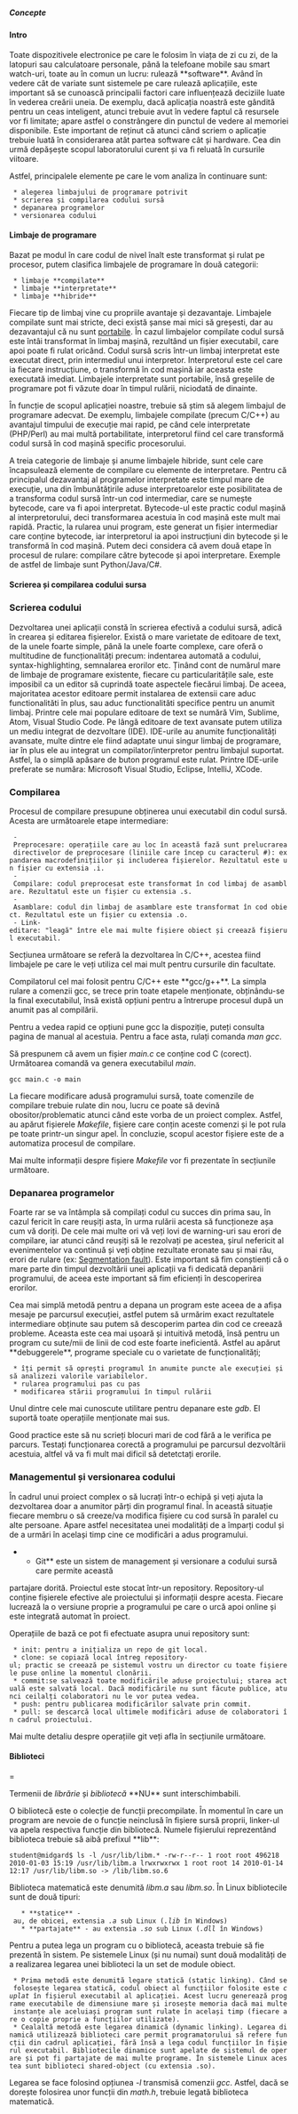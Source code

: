 ===== Concepte =====


==== Intro ====
Toate dispozitivele electronice pe care le folosim în viața de zi cu zi, de la
latopuri sau calculatoare personale, până la telefoane mobile sau smart watch-uri,
toate au în comun un lucru: rulează **software**. Având în vedere cât de variate
sunt sistemele pe care rulează aplicațiile, este important să se cunoască principalii
factori care influențează deciziile luate în vederea creării uneia.
De exemplu, dacă aplicația noastră este gândită pentru un ceas inteligent, atunci
trebuie avut în vedere faptul că resursele vor fi limitate; apare astfel o constrângere
din punctul de vedere al memoriei disponibile.
Este important de reținut că atunci când scriem o aplicație trebuie luată în
considerarea atât partea software cât și hardware. Cea din urmă depășește scopul
laboratorului curent și va fi reluată în cursurile viitoare.

Astfel, principalele elemente pe care le vom analiza în continuare sunt:
  * alegerea limbajului de programare potrivit
  * scrierea și compilarea codului sursă
  * depanarea programelor
  * versionarea codului

==== Limbaje de programare ====

Bazat pe modul în care codul de nivel înalt este transformat și rulat pe procesor,
putem clasifica limbajele de programare în două categorii:
  * limbaje **compilate**
  * limbaje **interpretate**
  * limbaje **hibride**

Fiecare tip de limbaj vine cu propriile avantaje și dezavantaje. Limbajele compilate
sunt mai stricte, deci există șanse mai mici să greșesti, dar au
dezavantajul că nu sunt [[https://www.techopedia.com/definition/8921/portability|portabile]].
În cazul limbajelor compilate codul sursă este întâi transformat în limbaj mașină,
rezultând un fișier executabil, care apoi poate fi rulat oricând.
Codul sursă scris într-un limbaj interpretat este executat direct, prin intermediul
unui interpretor. Interpretorul este cel care ia fiecare instrucțiune, o transformă
în cod mașină iar aceasta este executată imediat. Limbajele interpretate sunt portabile,
însă greșelile de programare pot fi văzute doar în timpul rulării, niciodată de dinainte.

În funcție de scopul aplicației noastre, trebuie să știm să alegem limbajul de
programare adecvat. De exemplu, limbajele compilate (precum C/C++) au avantajul
timpului de execuție mai rapid, pe când cele interpretate (PHP/Perl) au mai multă
portabilitate, interpretorul fiind cel care transformă codul sursă în cod mașină
specific procesorului.

A treia categorie de limbaje și anume limbajele hibride, sunt cele care încapsulează
elemente de compilare cu elemente de interpretare.
Pentru că principalul dezavantaj al programelor interpretate este timpul mare de execuție,
una din îmbunătățirile aduse interpretoarelor este posibilitatea de a transforma
codul sursă într-un cod intermediar, care se numește bytecode, care va fi apoi interpretat.
Bytecode-ul este practic codul mașină al interpretorului, deci transformarea acestuia
în cod mașină este mult mai rapidă. Practic, la rularea unui program, este generat un
fișier intermediar care conține bytecode, iar interpretorul ia apoi instrucțiuni
din bytecode și le transformă în cod mașină. Putem deci considera că avem două etape
în procesul de rulare: compilare către bytecode și apoi interpretare.
Exemple de astfel de limbaje sunt Python/Java/C#.

==== Scrierea și compilarea codului sursa ====

=== Scrierea codului ===

Dezvoltarea unei aplicații constă în scrierea efectivă a codului sursă, adică în
crearea și editarea fișierelor.
Există o mare varietate de editoare de text, de la unele foarte simple, până la
unele foarte complexe, care oferă o multitudine de funcționalități precum:
indentarea automată a codului, syntax-highlighting, semnalarea erorilor etc.
Ținând cont de numărul mare de limbaje de programare existente, fiecare cu
particularitățile sale, este imposibil ca un editor să cuprindă toate aspectele
fiecărui limbaj. De aceea, majoritatea acestor editoare permit instalarea de extensii
care aduc functionalităti în plus, sau aduc functionalităti specifice pentru un anumit limbaj.
Printre cele mai populare editoare de text se numără Vim, Sublime, Atom, Visual Studio Code.
Pe lângă editoare de text avansate putem utiliza un mediu integrat de dezvoltare (IDE).
IDE-urile au anumite funcționalități  avansate, multe dintre ele fiind adaptate
unui singur limbaj de programare, iar în plus ele au integrat un compilator/interpretor
pentru limbajul suportat. Astfel, la o simplă apăsare de buton programul este rulat.
Printre IDE-urile preferate se număra: Microsoft Visual Studio, Eclipse, IntelliJ, XCode.

=== Compilarea ===

Procesul de compilare presupune obținerea unui executabil din codul sursă.
Acesta are următoarele etape intermediare:
  - Preprocesare: operațiile care au loc în această fază sunt prelucrarea directivelor de preprocesare (liniile care încep cu caracterul #): expandarea macrodefinițiilor și includerea fișierelor. Rezultatul este un fișier cu extensia .i.
  - Compilare: codul preprocesat este transformat în cod limbaj de asamblare. Rezultatul este un fișier cu extensia .s.
  - Asamblare: codul din limbaj de asamblare este transformat în cod obiect. Rezultatul este un fișier cu extensia .o.
  - Link-editare: "leagă" între ele mai multe fișiere obiect și creează fișierul executabil.

<note>
Secțiunea următoare se referă la dezvoltarea în C/C++, acestea fiind limbajele
pe care le veți utiliza cel mai mult pentru cursurile din facultate.
</note>

Compilatorul cel mai folosit pentru C/C++ este **gcc/g++**.
La simpla rulare a comenzii gcc, se trece prin toate etapele menționate,
obținându-se la final executabilul, însă există opțiuni pentru a întrerupe procesul
după un anumit pas al compilării.

<note>
Pentru a vedea rapid ce opțiuni pune gcc la dispoziție, puteți consulta pagina de manual al
acestuia. Pentru a face asta, rulați comanda ''man gcc''.
</note>

Să prespunem că avem un fișier ''main.c'' ce conține cod C (corect). Următoarea comandă va
genera executabilul ''main''.

<code bash>
gcc main.c -o main
</code>

La fiecare modificare adusă programului sursă, toate comenzile de compilare trebuie
rulate din nou, lucru ce poate să devină obositor/problematic atunci când este
vorba de un proiect complex. Astfel, au apărut fișierele ''Makefile'', fișiere care
conțin aceste comenzi și le pot rula pe toate printr-un singur apel.
În concluzie, scopul acestor fișiere este de a automatiza procesul de compilare.

<note>
Mai multe informații despre fișiere ''Makefile'' vor fi prezentate în secțiunile următoare.
</note>

=== Depanarea programelor ===

Foarte rar se va întâmpla să compilați codul cu succes din prima sau, în cazul fericit
în care reușiți asta, în urma rulării acesta să funcționeze așa cum vă doriți.
De cele mai multe ori vă veți lovi de warning-uri sau erori de compilare, iar atunci
când reușiți să le rezolvați pe acestea, șirul nefericit al evenimentelor va continuă
și veți obține rezultate eronate sau și mai rău, erori de rulare (ex: [[https://stackoverflow.com/questions/2346806/what-is-a-segmentation-fault|Segmentation fault]]).
Este important să fim conștienți că o mare parte din timpul dezvoltării unei aplicații
va fi dedicată depanării programului, de aceea este important să fim eficienți în
descoperirea erorilor.

Cea mai simplă metodă pentru a depana un program este aceea de a afișa mesaje pe
parcursul execuției, astfel putem să urmărim exact rezultatele intermediare obținute
sau putem să descoperim partea din cod ce creează probleme.
Aceasta este cea mai ușoară și intuitivă metodă, însă pentru un program cu sute/mii
de linii de cod este foarte ineficientă.
Astfel au apărut **debuggerele**, programe speciale cu o varietate de funcționalități;
  * îți permit să oprești programul în anumite puncte ale execuției și să analizezi valorile variabilelor.
  * rularea programului pas cu pas
  * modificarea stării programului în timpul rulării

Unul dintre cele mai cunoscute utilitare pentru depanare este ''gdb''. El suportă
toate operațiile menționate mai sus.

Good practice este să nu scrieți blocuri mari de cod fără a le verifica pe parcurs.
Testați funcționarea corectă a programului pe parcursul dezvoltării acestuia, altfel
vă va fi mult mai dificil să detetctați erorile.

=== Managementul și versionarea codului ===

În cadrul unui proiect complex o să lucrați într-o echipă și veți ajuta
la dezvoltarea doar a anumitor părți din programul final. În această situație
fiecare membru o să creeze/va modifica fișiere cu cod sursă în paralel cu alte persoane.
Apare astfel necesitatea unei modalități de a împarți codul și de a urmări în același
timp cine ce modificări a adus programului.

**Git** este un sistem de management și versionare a codului sursă care permite această
partajare dorită. Proiectul este stocat într-un repository. Repository-ul conține
fișierele efective ale proiectului și informații despre acesta.
Fiecare lucrează la o versiune proprie a programului pe care o urcă apoi online
și este integrată automat în proiect.

Operațiile de bază ce pot fi efectuate asupra unui repository sunt:
  * init: pentru a inițializa un repo de git local.
  * clone: se copiază local întreg repository-ul; practic se creează pe sistemul vostru un director cu toate fișierele puse online la momentul clonării.
  * commit:se salvează toate modificările aduse proiectului; starea actuală este salvată local. Dacă modificările nu sunt făcute publice, atunci ceilalți colaboratori nu le vor putea vedea.
  * push: pentru publicarea modificărilor salvate prin commit.
  * pull: se descarcă local ultimele modificări aduse de colaboratori în cadrul proiectului.
 
<note>
Mai multe detaliu despre operațiile git veți afla în secțiunile următoare.
</note>

====Biblioteci=====

<note>
Termenii de ''librărie'' și ''bibliotecă'' **NU** sunt interschimbabili.
</note>

O bibliotecă este o colecție de funcții precompilate. În momentul în care un program are nevoie de o funcție neinclusă în fișiere sursă proprii, linker-ul va apela respectiva funcție din bibliotecă. Numele fișierului reprezentând biblioteca trebuie să aibă prefixul **lib**: 

<code bash>
student@midgard$ ls -l /usr/lib/libm.*
-rw-r--r-- 1 root root 496218 2010-01-03 15:19 /usr/lib/libm.a
lrwxrwxrwx 1 root root     14 2010-01-14 12:17 /usr/lib/libm.so -> /lib/libm.so.6
</code>

Biblioteca matematică este denumită ''libm.a'' sau ''libm.so''. În Linux bibliotecile sunt de două tipuri:
    * **statice** - au, de obicei, extensia ''.a'' sub Linux (''.lib'' în Windows)
    * **partajate** - au extensia ''.so'' sub Linux (''.dll'' în Windows) 

Pentru a putea lega un program cu o bibliotecă, aceasta trebuie să fie prezentă în sistem. Pe sistemele Linux (și nu numai) sunt două modalități de a realizarea legarea unei biblioteci la un set de module obiect.
  * Prima metodă este denumită legare statică (static linking). Când se folosește legarea statică, codul obiect al funcțiilor folosite este ''cuplat'' în fișierul executabil al aplicației. Acest lucru generează programe executabile de dimensiune mare și irosește memoria dacă mai multe instanțe ale aceluiași program sunt rulate în același timp (fiecare are o copie proprie a funcțiilor utilizate). 
  * Cealaltă metodă este legarea dinamică (dynamic linking). Legarea dinamică utilizează biblioteci care permit programatorului să refere funcții din cadrul aplicației, fără însă a lega codul funcțiilor în fișierul executabil. Bibliotecile dinamice sunt apelate de sistemul de operare și pot fi partajate de mai multe programe. În sistemele Linux acestea sunt biblioteci shared-object (cu extensia .so).

Legarea se face folosind opțiunea ''-l'' transmisă comenzii ''gcc''. Astfel, dacă se dorește folosirea unor funcții din ''math.h'', trebuie legată biblioteca matematică.

